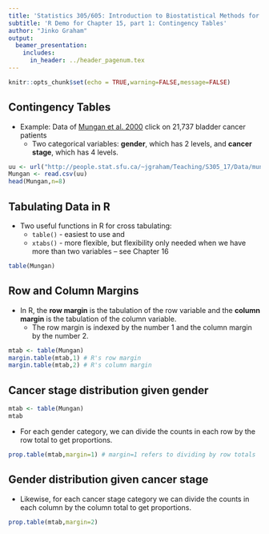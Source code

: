 ```yaml
---
title: 'Statistics 305/605: Introduction to Biostatistical Methods for Health Sciences'
subtitle: 'R Demo for Chapter 15, part 1: Contingency Tables'
author: "Jinko Graham"
output: 
  beamer_presentation:
    includes:
      in_header: ../header_pagenum.tex
---
```


```r
knitr::opts_chunk$set(echo = TRUE,warning=FALSE,message=FALSE)
```


## Contingency Tables 

* Example: Data of [Mungan et al. 2000](https://www.ncbi.nlm.nih.gov/pubmed/10699612) \tiny click
\normalsize on 21,737 bladder cancer patients
    + Two categorical variables: **gender**, which has 2 levels,
    and **cancer stage**, which has 4 levels.


\scriptsize

```r
uu <- url("http://people.stat.sfu.ca/~jgraham/Teaching/S305_17/Data/mung.csv")
Mungan <- read.csv(uu)
head(Mungan,n=8)
```



## Tabulating Data in R

* Two useful functions in R for cross tabulating:
    + `table()` - easiest to use and
    + `xtabs()` - more flexible, but flexibility only needed when we
    have more than two variables -- see Chapter 16

\scriptsize

```r
table(Mungan)
```


## Row and Column Margins

* In R, the **row margin** is the tabulation of the row variable and 
the **column margin** is the tabulation of the column variable. 
    + The row margin is indexed by the number 1 and the
    column margin by the number 2.

\scriptsize

```r
mtab <- table(Mungan)
margin.table(mtab,1) # R's row margin
margin.table(mtab,2) # R's column margin
```

<!-- NTS: Row margin is marginal distn of the row variable
and col margin is marginal distn of the column variable.
-->

## Cancer stage distribution given gender

\scriptsize

```r
mtab <- table(Mungan)
mtab
```
\normalsize

* For each gender category, we can divide the 
counts in each row by
    the row total to get proportions.
    
\scriptsize

```r
prop.table(mtab,margin=1) # margin=1 refers to dividing by row totals
```

## Gender distribution given cancer stage 

* Likewise, for each cancer stage category we can divide
the counts in each column by the column total 
to get proportions.

\scriptsize

```r
prop.table(mtab,margin=2)
```


<!--
## Software Notes

* `prop.table()` requires a data type known as a `matrix` as input. 
* Sometimes we are given the cross-tabulated data and want
to enter the table into R ourselves as a `data.frame`.
* Then need to "coerce" the `data.frame` to a `matrix`:

\scriptsize

```r
mydf <- data.frame(Stage1=c(3926,12418), Stage2=c(402,995),
                    Stage3=c(356,883), Stage4=c(852,1905)) 
row.names(mydf) <- c("Female","Male")
mymat <- as.matrix(mydf) # coerce data.frame to matrix
mymat 
prop.table(mymat,margin=2)
```

## Software Notes, cont.

* DIY proportions: It is easy to compute with columns of a data frame; e.g.,

\scriptsize

```r
library(dplyr)
mydf <- 
  mutate(mydf,
    rTot=Stage1+Stage2+Stage3+Stage4, # row totals
    p1=Stage1/rTot,p2=Stage2/rTot,p3=Stage3/rTot,p4=Stage4/rTot) # row propns
select(mydf,p1,p2,p3,p4) # select() selects named columns of a data frame
```
-->